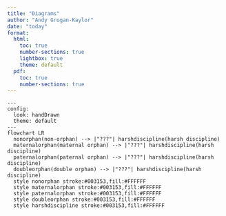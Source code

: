 ```yaml
---
title: "Diagrams"
author: "Andy Grogan-Kaylor"
date: "today"
format:
  html:
    toc: true
    number-sections: true
    lightbox: true
    theme: default
  pdf: 
    toc: true
    number-sections: true
---
```


```mermaid
---
config:
  look: handDrawn
  theme: default
---
flowchart LR
  nonorphan(non-orphan) --> |"???"| harshdiscipline(harsh discipline)
  maternalorphan(maternal orphan) --> |"???"| harshdiscipline(harsh discipline)
  paternalorphan(paternal orphan) --> |"???"| harshdiscipline(harsh discipline)
  doubleorphan(double orphan) --> |"???"| harshdiscipline(harsh discipline)
  style nonorphan stroke:#003153,fill:#FFFFFF
  style maternalorphan stroke:#003153,fill:#FFFFFF
  style paternalorphan stroke:#003153,fill:#FFFFFF
  style doubleorphan stroke:#003153,fill:#FFFFFF
  style harshdiscipline stroke:#003153,fill:#FFFFFF
```
